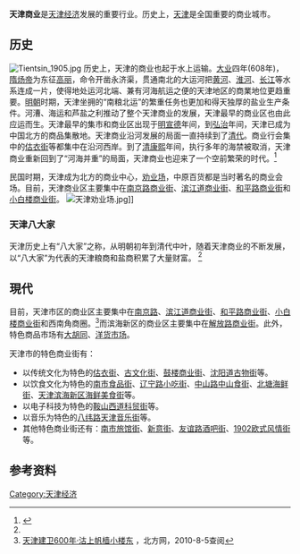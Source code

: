 '''天津商业'''是[[天津经济|天津经济]]发展的重要行业。历史上，[[天津|天津]]是全国重要的商业城市。
== 历史 ==
[[File:Tientsin_1905.jpg|thumb]]
历史上，天津的商业也起于水上运输。[[大业|大业]]四年(608年)，[[隋炀帝|隋炀帝]]为东征[[高丽|高丽]]，命令开凿永济渠，贯通南北的大运河把[[黄河|黄河]]、[[淮河|淮河]]、[[长江|长江]]等水系连成一片，使得地处运河北端、兼有河海航运之便的天津地区的商業地位更趋重要。[[明朝|明朝]]时期，天津坐拥的“南粮北运”的繁重任务也更加和得天独厚的盐业生产条件。河漕、海运和芦盐之利推动了整个天津商业的发展，天津最早的商业区也由此应运而生。天津最早的集市和商业区出现于[[明|明]][[宣德|宣德]]年间，到[[弘治|弘治]]年间，天津已成为中国北方的商品集散地。天津商业沿河发展的局面一直持续到了[[清代|清代]]。商业行会集中的[[估衣街|估衣街]]等都集中在沿河西岸。到了[[清|清]][[康熙|康熙]]年间，执行多年的海禁被取消，天津商业重新回到了“河海并重”的局面，天津商业也迎来了一个空前繁荣的时代。<ref name="#1">{{Cite web |url=http://tianjin.enorth.com.cn/system/2004/07/05/000814243.shtml |title=天津建卫600年·沽上帆樯小楼东 |access-date=2009-12-02 |archive-date=2017-10-27 |archive-url=https://web.archive.org/web/20171027174152/http://tianjin.enorth.com.cn/system/2004/07/05/000814243.shtml |dead-url=no }}</ref>

民国时期，天津成为北方的商业中心，[[劝业场|劝业场]]，中原百货都是当时著名的商业会场。目前，天津商业区主要集中在[[南京路_(天津)|南京路商业街]]、[[滨江道|滨江道商业街]]、[[和平路_(天津)|和平路商业街]]和[[小白楼|小白楼商业街]]。
[[Image:天津劝业场.jpg|thumb]]]]

=== 天津八大家 ===
天津历史上有“八大家”之称，从明朝初年到清代中叶，随着天津商业的不断发展，以“八大家”为代表的天津粮商和盐商积累了大量财富。
<ref name="#1"/>

{{天津八大家}}

==現代==
目前，天津市区的商业区主要集中在[[南京路_(天津)|南京路]]、[[滨江道|滨江道商业街]]、[[和平路商业街|和平路商业街]]、[[小白楼|小白楼商业街]]和西南角商圈。<ref name=autogenerated1>[http://tianjin.enorth.com.cn/system/2004/07/05/000814243.shtml 天津建卫600年·沽上帆樯小楼东] {{Wayback|url=http://tianjin.enorth.com.cn/system/2004/07/05/000814243.shtml |date=20171027174152 }}，北方网，2010-8-5查阅</ref>而滨海新区的商业区主要集中在[[解放路商业街_(滨海新区)|解放路商业街]]。此外，特色商品市场有[[大胡同_(天津)|大胡同]]、[[洋货市场_(天津)|洋货市场]]。

天津市的特色商业街有：
* 以传统文化为特色的[[估衣街|估衣街]]、[[古文化街|古文化街]]、[[天津鼓楼|鼓楼商业街]]、[[沈阳道_(天津)|沈阳道古物街]]等。
* 以饮食文化为特色的[[南市食品街|南市食品街]]、[[辽宁路_(天津)|辽宁路小吃街]]、[[中山路_(天津)|中山路中山食街]]、[[北塘海鲜街|北塘海鲜街]]、[[天津滨海新区海鲜美食街|天津滨海新区海鲜美食街]]等。
* 以电子科技为特色的[[鞍山西道_(天津)|鞍山西道科贸街]]等。
* 以音乐为特色的[[八纬路_(天津)|八纬路天津音乐街]]等。
* 其他特色商业街还有：[[南市旅馆街|南市旅馆街]]、[[新意街|新意街]]、[[友谊路_(天津)|友谊路酒吧街]]、[[开封道_(天津)|1902欧式风情街]]等。

== 参考资料 ==
<references/>

[[Category:天津经济|Category:天津经济]]